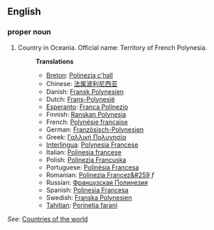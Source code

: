 ==English==

===proper noun===

# Country in Oceania. Official name: Territory of French Polynesia.
#:'''Translations'''
#:*[[Breton]]: [[Polinezia c'hall]]
#:*Chinese: [[法属波利尼西亚]]
#:*Danish: [[Fransk Polynesien]]
#:*Dutch: [[Frans-Polynesië]]
#:*[[Esperanto]]: [[Franca Polinezio]]
#:*Finnish: [[Ranskan Polynesia]]
#:*French: [[Polynésie française]]
#:*German: [[Französisch-Polynesien]]
#:*Greek: [[Γαλλική Πολυνησία]]
#:*[[Interlingua]]: [[Polynesia Francese]]
#:*Italian: [[Polinesia francese]]
#:*Polish: [[Polinezja Francuska]]
#:*Portuguese: [[Polinésia Francesa]]
#:*Romanian: [[Polinezia Francez&#259]] ''f''
#:*Russian: [[Французская Полинезия]]
#:*Spanish: [[Polinesia Francesa]]
#:*Swedish: [[Franska Polynesien]]
#:*[[Tahitian]]: [[Porinetia farani]]

''See'': [[Countries of the world]]